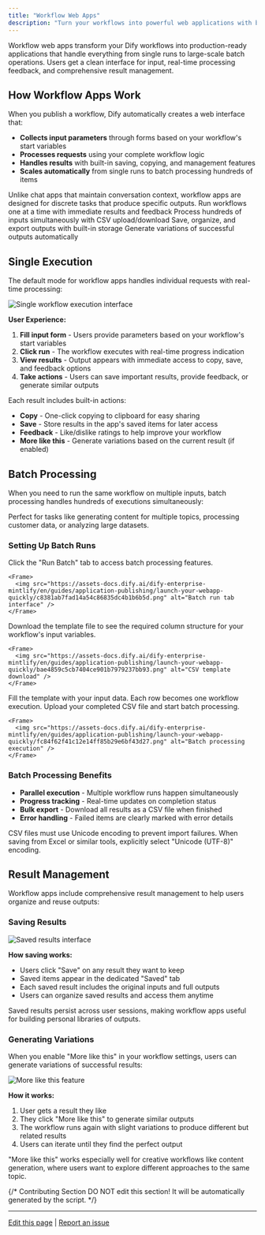 ```yaml
---
title: "Workflow Web Apps"
description: "Turn your workflows into powerful web applications with batch processing, result management, and streamlined user experiences"
---
```


Workflow web apps transform your Dify workflows into production-ready applications that handle everything from single runs to large-scale batch operations. Users get a clean interface for input, real-time processing feedback, and comprehensive result management.

## How Workflow Apps Work

When you publish a workflow, Dify automatically creates a web interface that:

- **Collects input parameters** through forms based on your workflow's start variables
- **Processes requests** using your complete workflow logic  
- **Handles results** with built-in saving, copying, and management features
- **Scales automatically** from single runs to batch processing hundreds of items

<Info>
Unlike chat apps that maintain conversation context, workflow apps are designed for discrete tasks that produce specific outputs.
</Info>

<CardGroup cols={2}>
  <Card title="Single Execution" icon="play">
    Run workflows one at a time with immediate results and feedback
  </Card>
  <Card title="Batch Processing" icon="layer-group">
    Process hundreds of inputs simultaneously with CSV upload/download
  </Card>
  <Card title="Result Management" icon="bookmark">
    Save, organize, and export outputs with built-in storage
  </Card>
  <Card title="More Like This" icon="copy">
    Generate variations of successful outputs automatically
  </Card>
</CardGroup>

## Single Execution

The default mode for workflow apps handles individual requests with real-time processing:

<Frame>
  <img src="https://assets-docs.dify.ai/dify-enterprise-mintlify/en/guides/application-publishing/launch-your-webapp-quickly/4c5380cf71066d933082f7c30deacb01.png" alt="Single workflow execution interface" />
</Frame>

**User Experience:**
1. **Fill input form** - Users provide parameters based on your workflow's start variables
2. **Click run** - The workflow executes with real-time progress indication  
3. **View results** - Output appears with immediate access to copy, save, and feedback options
4. **Take actions** - Users can save important results, provide feedback, or generate similar outputs

Each result includes built-in actions:
- **Copy** - One-click copying to clipboard for easy sharing
- **Save** - Store results in the app's saved items for later access
- **Feedback** - Like/dislike ratings to help improve your workflow
- **More like this** - Generate variations based on the current result (if enabled)

## Batch Processing

When you need to run the same workflow on multiple inputs, batch processing handles hundreds of executions simultaneously:

<Tip>
Perfect for tasks like generating content for multiple topics, processing customer data, or analyzing large datasets.
</Tip>

### Setting Up Batch Runs

<Steps>
  <Step title="Switch to batch mode">
    Click the "Run Batch" tab to access batch processing features.
    
    <Frame>
      <img src="https://assets-docs.dify.ai/dify-enterprise-mintlify/en/guides/application-publishing/launch-your-webapp-quickly/c8381ab7fad14a54c86835dc4b1b6b5d.png" alt="Batch run tab interface" />
    </Frame>
  </Step>
  
  <Step title="Get the CSV template">
    Download the template file to see the required column structure for your workflow's input variables.
    
    <Frame>
      <img src="https://assets-docs.dify.ai/dify-enterprise-mintlify/en/guides/application-publishing/launch-your-webapp-quickly/bae4859c5cb7404ce901b7979237bb93.png" alt="CSV template download" />
    </Frame>
  </Step>
  
  <Step title="Prepare your data">
    Fill the template with your input data. Each row becomes one workflow execution.
  </Step>
  
  <Step title="Upload and run">
    Upload your completed CSV file and start batch processing.
    
    <Frame>
      <img src="https://assets-docs.dify.ai/dify-enterprise-mintlify/en/guides/application-publishing/launch-your-webapp-quickly/fc84f62f41c12e14ff85b29e6bf43d27.png" alt="Batch processing execution" />
    </Frame>
  </Step>
</Steps>

### Batch Processing Benefits

- **Parallel execution** - Multiple workflow runs happen simultaneously
- **Progress tracking** - Real-time updates on completion status
- **Bulk export** - Download all results as a CSV file when finished
- **Error handling** - Failed items are clearly marked with error details

<Warning>
CSV files must use Unicode encoding to prevent import failures. When saving from Excel or similar tools, explicitly select "Unicode (UTF-8)" encoding.
</Warning>

## Result Management

Workflow apps include comprehensive result management to help users organize and reuse outputs:

### Saving Results

<Frame>
  <img src="https://assets-docs.dify.ai/dify-enterprise-mintlify/en/guides/application-publishing/launch-your-webapp-quickly/3cdd15e87aa1f1aae9f6abadb0f16d1f.png" alt="Saved results interface" />
</Frame>

**How saving works:**
- Users click "Save" on any result they want to keep
- Saved items appear in the dedicated "Saved" tab
- Each saved result includes the original inputs and full outputs
- Users can organize saved results and access them anytime

<Info>
Saved results persist across user sessions, making workflow apps useful for building personal libraries of outputs.
</Info>

### Generating Variations

When you enable "More like this" in your workflow settings, users can generate variations of successful results:

<Frame>
  <img src="https://assets-docs.dify.ai/dify-enterprise-mintlify/en/guides/application-publishing/launch-your-webapp-quickly/65fb111d8e89a8f7b761859265e42f0a.png" alt="More like this feature" />
</Frame>

**How it works:**
1. User gets a result they like
2. They click "More like this" to generate similar outputs
3. The workflow runs again with slight variations to produce different but related results
4. Users can iterate until they find the perfect output

<Tip>
"More like this" works especially well for creative workflows like content generation, where users want to explore different approaches to the same topic.
</Tip>

{/*
Contributing Section
DO NOT edit this section!
It will be automatically generated by the script.
*/}

---

[Edit this page](https://github.com/langgenius/dify-docs/edit/main/en/documentation/pages/publish/webapp/workflow-webapp.mdx) | [Report an issue](https://github.com/langgenius/dify-docs/issues/new?template=docs.yml)

